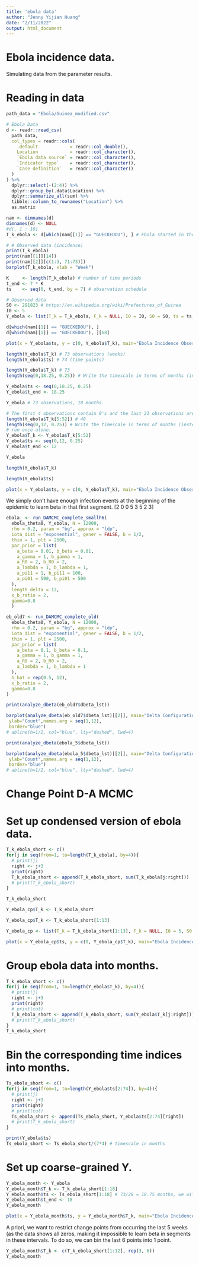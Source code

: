 ```yaml
---
title: 'ebola data'
author: "Jenny Yijian Huang"
date: "2/11/2022"
output: html_document
---
```


# Ebola incidence data.
Simulating data from the parameter results.

# Reading in data
```r
path_data = "Ebola/Guinea_modified.csv"
```

```r
# Ebola Data
d <- readr::read_csv(
  path_data,
  col_types = readr::cols(
    .default            = readr::col_double(),
    Location            = readr::col_character(),
    `Ebola data source` = readr::col_character(),
    `Indicator type`    = readr::col_character(),
    `Case definition`   = readr::col_character()
  )
) %>%
  dplyr::select(-(2:4)) %>%
  dplyr::group_by(.data$Location) %>%
  dplyr::summarize_all(sum) %>%
  tibble::column_to_rownames("Location") %>%
  as.matrix

nam <- dimnames(d)
dimnames(d) <- NULL
#d[, 1 : 10]
T_k_ebola <- d[which(nam[[1]] == "GUECKEDOU"), ] # Ebola started in the GUECKEDOU prefecture

# # Observed data (incidence)
print(T_k_ebola)
print(nam[[1]][14])
print(nam[[2]][c(1:3, 71:73)])
barplot(T_k_ebola, xlab = "Week")

K     <- length(T_k_ebola) # number of time periods
t_end <- 7 * K
ts    <- seq(0, t_end, by = 7) # observation schedule
```
```r
# Observed data
S0 <- 291823 # https://en.wikipedia.org/wiki/Prefectures_of_Guinea
I0 <- 5
Y_ebola <- list(T_k = T_k_ebola, F_k = NULL, I0 = I0, S0 = S0, ts = ts, t_end = t_end)
```

```r
d[which(nam[[1]] == "GUECKEDOU"), ]
d[which(nam[[1]] == "GUECKEDOU"), ][68]
```

```r
plot(x = Y_ebola$ts, y = c(0, Y_ebola$T_k), main="Ebola Incidence Observed", sub="each point one week", xlab="Time (days)", ylab="New Infections")
```

```r
length(Y_ebola$T_k) # 73 observations (weeks)
length(Y_ebola$ts) # 74 (time points)
```

```r
length(Y_ebola$T_k) # 73
length(seq(0,18.25, 0.25)) # Write the timescale in terms of months (instead of days). 74

Y_ebola$ts <- seq(0,18.25, 0.25)
Y_ebola$t_end <- 18.25
```

```r
Y_ebola # 73 observations, 18 months.
```

```r
# The first 4 observations contain 0's and the last 21 observations are 0's. We cannot learn beta in a segment without any infection or recovery events. Hence, we only have enough data to learn beta reasonably for months 2 through 12.
length(Y_ebola$T_k[5:52]) # 48
length(seq(0,12, 0.25)) # Write the timescale in terms of months (instead of days). 49.
# run once alone.
Y_ebola$T_k <- Y_ebola$T_k[5:52]
Y_ebola$ts <- seq(0,12, 0.25)
Y_ebola$t_end <- 12

Y_ebola
```

```r
length(Y_ebola$T_k)

length(Y_ebola$ts)
```


```r
plot(x = Y_ebola$ts, y = c(0, Y_ebola$T_k), main="Ebola Incidence Observed", sub="each point one week", xlab="Time (days)", ylab="New Infections")
```
We simply don't have enough infection events at the beginning of the epidemic to learn beta in that first segment. [2  0  0  5  3  5  2  3]
```r
ebola_ <- run_DAMCMC_complete_smallh6(
  ebola_theta0, Y_ebola, N = 12000,
  rho = 0.2, param = "bg", approx = "ldp",
  iota_dist = "exponential", gener = FALSE, b = 1/2,
  thin = 1, plt = 2500,
  par_prior = list(
    a_beta = 0.01, b_beta = 0.01,
    a_gamma = 1, b_gamma = 1,
    a_R0 = 2, b_R0 = 2,
    a_lambda = 1, b_lambda = 1,
    a_pi11 = 1, b_pi11 = 100,
    a_pi01 = 500, b_pi01 = 500
  ), 
  length_delta = 12,
  x_b_ratio = 2,
  gamma=0.8
  )
```

```r
eb_old7 <- run_DAMCMC_complete_old(
  ebola_theta0, Y_ebola, N = 12000,
  rho = 0.2, param = "bg", approx = "ldp",
  iota_dist = "exponential", gener = FALSE, b = 1/2,
  thin = 1, plt = 2500,
  par_prior = list(
    a_beta = 0.1, b_beta = 0.1,
    a_gamma = 1, b_gamma = 1,
    a_R0 = 2, b_R0 = 2,
    a_lambda = 1, b_lambda = 1
  ),
  h_hat = rep(0.5, 12),
  x_b_ratio = 2,
  gamma=0.8
)
```
```r
print(analyze_dbeta(eb_old7$dbeta_lst))

barplot(analyze_dbeta(eb_old7$dbeta_lst)[[2]], main="Delta Configurations", xlab="Change Point Location",  
 ylab="Count",names.arg = seq(1,12),
 border="blue")
# abline(h=1/2, col="blue", lty="dashed", lwd=4)
```

```r
print(analyze_dbeta(ebola_5$dbeta_lst))

barplot(analyze_dbeta(ebola_5$dbeta_lst)[[2]], main="Delta Configurations", xlab="Change Point Location",  
 ylab="Count",names.arg = seq(1,12),
 border="blue")
# abline(h=1/2, col="blue", lty="dashed", lwd=4)
```


# Change Point D-A MCMC

# Set up condensed version of ebola data.
```r
T_k_ebola_short <- c()
for(j in seq(from=1, to=length(T_k_ebola), by=4)){
  # print(j)
  right <- j+3
  print(right)
  T_k_ebola_short <- append(T_k_ebola_short, sum(T_k_ebola[j:right]))
  # print(T_k_ebola_short)
}

T_k_ebola_short

Y_ebola_cp$T_k <- T_k_ebola_short

Y_ebola_cp$T_k <- T_k_ebola_short[1:13]
```

```r
Y_ebola_cp <- list(T_k = T_k_ebola_short[1:13], F_k = NULL, I0 = 5, S0 = 291823, ts = seq(0, 13, by = 1), t_end = 13)
```

```r
plot(x = Y_ebola_cp$ts, y = c(0, Y_ebola_cp$T_k), main="Ebola Incidence Observed", sub="each point one month", xlab="Time", ylab="New Infection Counts")
```

# Group ebola data into months.
```r
T_k_ebola_short <- c()
for(j in seq(from=1, to=length(Y_ebola$T_k), by=4)){
  # print(j)
  right <- j+3
  print(right)
  # print(cut)
  T_k_ebola_short <- append(T_k_ebola_short, sum(Y_ebola$T_k[j:right]))
  # print(T_k_ebola_short)
}
T_k_ebola_short
```

# Bin the corresponding time indices into months.
```r
Ts_ebola_short <- c()
for(j in seq(from=1, to=length(Y_ebola$ts[2:74]), by=4)){
  # print(j)
  right <- j+3
  print(right)
  # print(cut)
  Ts_ebola_short <- append(Ts_ebola_short, Y_ebola$ts[2:74][right])
  # print(T_k_ebola_short)
}

print(Y_ebola$ts)
Ts_ebola_short <- Ts_ebola_short/(7*4) # timescale in months
```

# Set up coarse-grained Y.
```r
Y_ebola_month <- Y_ebola
Y_ebola_month$T_k <- T_k_ebola_short[1:18]
Y_ebola_month$ts <- Ts_ebola_short[1:18] # 73/28 = 18.75 months, we will examine data from the 18 full months.
Y_ebola_month$t_end <- 18
Y_ebola_month
```

```r
plot(x = Y_ebola_month$ts, y = Y_ebola_month$T_k, main="Ebola Incidence Observed", sub="each point is one month", xlab="Time (months)", ylab="New Infections")
```
A priori, we want to restrict change points from occurring the last 5 weeks (as the data shows all zeros, making it impossible to learn beta in segments in these intervals. To do so, we can bin the last 6 points into 1 point.
```r
Y_ebola_month$T_k <- c(T_k_ebola_short[1:12], rep(3, 6))
Y_ebola_month
```







